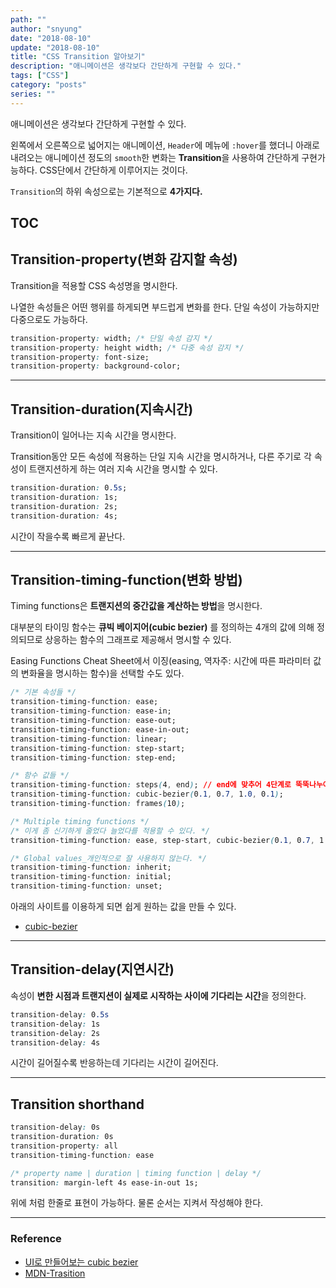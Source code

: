 ---
path: ""
author: "snyung"
date: "2018-08-10"
update: "2018-08-10"
title: "CSS Transition 알아보기"
description: "애니메이션은 생각보다 간단하게 구현할 수 있다."
tags: ["CSS"]
category: "posts"
series: ""
---

애니메이션은 생각보다 간단하게 구현할 수 있다.

왼쪽에서 오른쪽으로 넓어지는 애니메이션, `Header`에 메뉴에 `:hover`를 했더니 아래로 내려오는 애니메이션 정도의 `smooth`한 변화는 **Transition**을 사용하여 간단하게 구현가능하다.
CSS단에서 간단하게 이루어지는 것이다.

`Transition`의 하위 속성으로는 기본적으로 **4가지다.**

## TOC
 
## Transition-property(변화 감지할 속성)

Transition을 적용할 CSS 속성명을 명시한다.

나열한 속성들은 어떤 행위를 하게되면 부드럽게 변화를 한다. 
단일 속성이 가능하지만 다중으로도 가능하다.

```css
transition-property: width; /* 단일 속성 감지 */
transition-property: height width; /* 다중 속성 감지 */ 
transition-property: font-size;
transition-property: background-color;
```

--- 

## Transition-duration(지속시간)

Transition이 일어나는 지속 시간을 명시한다.

Transition동안 모든 속성에 적용하는 단일 지속 시간을 명시하거나, 
다른 주기로 각 속성이 트랜지션하게 하는 여러 지속 시간을 명시할 수 있다.

```css
transition-duration: 0.5s;
transition-duration: 1s;
transition-duration: 2s;
transition-duration: 4s;
```

시간이 작을수록 빠르게 끝난다.

---

## Transition-timing-function(변화 방법)

Timing functions은 **트랜지션의 중간값을 계산하는 방법**을 명시한다.

대부분의 타이밍 함수는 **큐빅 베이지어(cubic bezier)** 를 정의하는 4개의 값에 의해 정의되므로 상응하는 함수의 그래프로 제공해서 명시할 수 있다.

Easing Functions Cheat Sheet에서 이징(easing, 역자주: 시간에 따른 파라미터 값의 변화율을 명시하는 함수)을 선택할 수도 있다.

```css
/* 기본 속성들 */
transition-timing-function: ease;
transition-timing-function: ease-in;
transition-timing-function: ease-out;
transition-timing-function: ease-in-out;
transition-timing-function: linear;
transition-timing-function: step-start;
transition-timing-function: step-end;

/* 함수 값들 */
transition-timing-function: steps(4, end); // end에 맞추어 4단계로 뚝뚝나누어 진행
transition-timing-function: cubic-bezier(0.1, 0.7, 1.0, 0.1);
transition-timing-function: frames(10);

/* Multiple timing functions */
/* 이게 좀 신기하게 줄었다 늘었다를 적용할 수 있다. */
transition-timing-function: ease, step-start, cubic-bezier(0.1, 0.7, 1.0, 0.1);

/* Global values_개인적으로 잘 사용하지 않는다. */
transition-timing-function: inherit;
transition-timing-function: initial;
transition-timing-function: unset;
```

아래의 사이트를 이용하게 되면 쉽게 원하는 값을 만들 수 있다.

- [cubic-bezier](https://cubic-bezier.com)

---

## Transition-delay(지연시간)

속성이 **변한 시점과 트랜지션이 실제로 시작하는 사이에 기다리는 시간**을 정의한다.

```css
transition-delay: 0.5s
transition-delay: 1s
transition-delay: 2s
transition-delay: 4s
```

시간이 길어질수록 반응하는데 기다리는 시간이 길어진다.

---

## Transition shorthand

```css
transition-delay: 0s
transition-duration: 0s
transition-property: all
transition-timing-function: ease

/* property name | duration | timing function | delay */
transition: margin-left 4s ease-in-out 1s;
```

위에 처럼 한줄로 표현이 가능하다. 물론 순서는 지켜서 작성해야 한다.

---

### Reference

- [UI로 만들어보는 cubic bezier](https://cubic-bezier.com/)
- [MDN-Trasition](https://developer.mozilla.org/ko/docs/Web/CSS/CSS_Transitions/Using_CSS_transitions)
